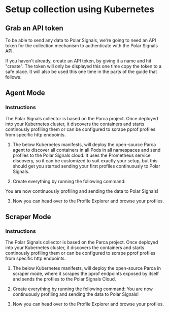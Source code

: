 # Setup collection using Kubernetes

## Grab an API token

To be able to send any data to Polar Signals, we're going to need an API token for the
collection mechanism to authenticate with the Polar Signals API.

If you haven't already, create an API token, by giving it a name and hit "create". The
token will only be displayed this one time copy the token to a safe place. It will
also be used this one time in the parts of the guide that follows.

## Agent Mode

### Instructions

The Polar Signals collector is based on the Parca project. Once deployed into your Kubernetes cluster, it discovers the containers and starts continously profiling them or can be configured to scrape pprof profiles from specific http endpoints.

1. The below Kubernetes manifests, will deploy the open-source Parca agent to discover all containers in all Pods in all namespaces and send profiles to the Polar Signals cloud. It uses the Prometheus service discovery, so it can be customized to suit exactly your setup, but this should get you started sending your first profiles continuously to Polar Signals.

2. Create everything by running the following command:

You are now continuously profiling and sending the data to Polar Signals!

3. Now you can head over to the Profile Explorer and browse your profiles.

## Scraper Mode

### Instructions

The Polar Signals collector is based on the Parca project. Once deployed into your Kubernetes cluster, it discovers the containers and starts continously profiling them or can be configured to scrape pprof profiles from specific http endpoints.

1. The below Kubernetes manifests, will deploy the open-source Parca in scraper mode, where it scrapes the pprof endpoints exposed by itself and sends the profiles to the Polar Signals Cloud.

2. Create everything by running the following command:
   You are now continuously profiling and sending the data to Polar Signals!

3. Now you can head over to the Profile Explorer and browse your profiles.
